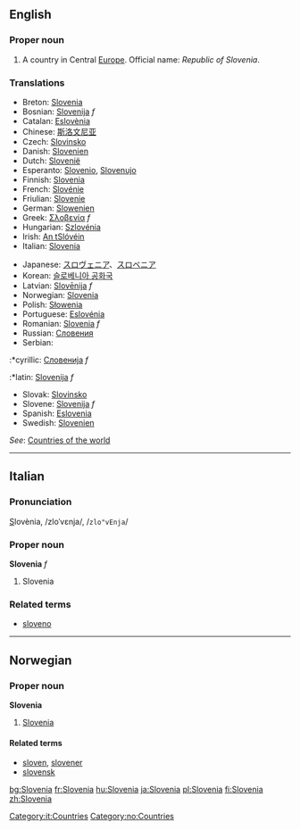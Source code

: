 {{wikipedia}}

==English==

===Proper noun===
# A country in Central [[Europe]]. Official name: ''Republic of Slovenia''.

===Translations===
{{top}}
*Breton: [[Slovenia]]
*Bosnian: [[Slovenija]] ''f''
*Catalan: [[Eslovènia]]
*Chinese: [[斯洛文尼亚]]
*Czech: [[Slovinsko]]
*Danish: [[Slovenien]]
*Dutch: [[Slovenië]]
*Esperanto: [[Slovenio]], [[Slovenujo]]
*Finnish: [[Slovenia]]
*French: [[Slovénie]]
*Friulian: [[Slovenie]]
*German: [[Slowenien]]
*Greek: [[Σλοβενία]] ''f''
*Hungarian: [[Szlovénia]]
*Irish: [[An tSlóvéin]]
*Italian: [[Slovenia]]
{{mid}}
*Japanese: [[スロヴェニア]]、[[スロベニア]]
*Korean: [[슬로베니아 공화국]]
*Latvian: [[Slovēnija]] ''f''
*Norwegian: [[#Norwegian|Slovenia]]
*Polish: [[Słowenia]]
*Portuguese: [[Eslovénia]]
*Romanian: [[Slovenia]] ''f''
*Russian: [[Словения]]
*Serbian:
:*cyrillic: [[Словенија]] ''f''
:*latin: [[Slovenija]] ''f''
*Slovak: [[Slovinsko]]
*Slovene: [[Slovenija]] ''f''
*Spanish: [[Eslovenia]]
*Swedish: [[Slovenien]]
{{bottom}}

''See'': [[Countries of the world]]

-----
==Italian==
===Pronunciation===
<u>S</u>lovènia, /zloˈvɛnja/, /<tt>zlo"vEnja</tt>/
===Proper noun===
'''Slovenia''' ''f''

# Slovenia

===Related terms===
*[[sloveno]]
[[Category:it:Countries]]

----
==Norwegian==
===Proper noun===
[[Category:no:Countries]]
'''Slovenia'''
#[[#English|Slovenia]]
====Related terms====
*[[sloven]], [[slovener]]
*[[slovensk]]

[[bg:Slovenia]]
[[fr:Slovenia]]
[[hu:Slovenia]]
[[ja:Slovenia]]
[[pl:Slovenia]]
[[fi:Slovenia]]
[[zh:Slovenia]]